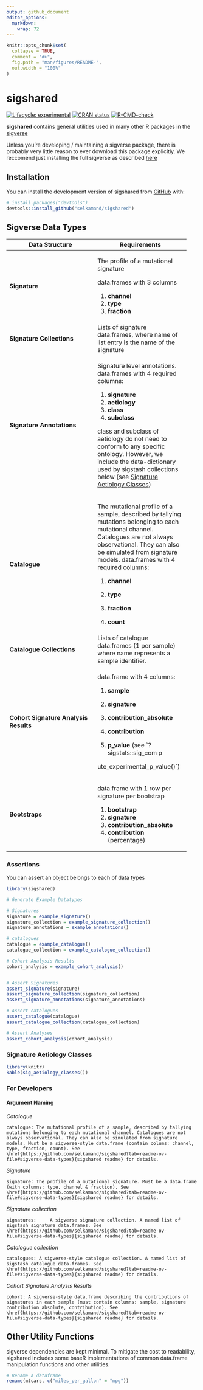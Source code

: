 ```yaml
---
output: github_document
editor_options: 
  markdown: 
    wrap: 72
---
```


<!-- README.md is generated from README.Rmd. Please edit that file -->

```r
knitr::opts_chunk$set(
  collapse = TRUE,
  comment = "#>",
  fig.path = "man/figures/README-",
  out.width = "100%"
)
```

# sigshared

<!-- badges: start -->

[![Lifecycle:
experimental](https://img.shields.io/badge/lifecycle-experimental-orange.svg)](https://lifecycle.r-lib.org/articles/stages.html#experimental)
[![CRAN
status](https://www.r-pkg.org/badges/version/sigshared)](https://CRAN.R-project.org/package=sigshared)
[![R-CMD-check](https://github.com/selkamand/sigshared/actions/workflows/R-CMD-check.yaml/badge.svg)](https://github.com/selkamand/sigshared/actions/workflows/R-CMD-check.yaml)

<!-- badges: end -->

**sigshared** contains general utilities used in many other R packages
in the [sigverse](https://github.com/selkamand/sigverse)

Unless you're developing / maintaining a sigverse package, there is
probably very little reason to ever download this package explicitly. We
reccomend just installing the full sigverse as described
[here](https://github.com/selkamand/sigverse)

## Installation

You can install the development version of sigshared from
[GitHub](https://github.com/) with:

``` r
# install.packages("devtools")
devtools::install_github("selkamand/sigshared")
```

## Sigverse Data Types

+---------------------------------+---------------------------------+
| Data Structure                  | Requirements                    |
+=================================+=================================+
| **Signature**                   | The profile of a mutational     |
|                                 | signature                       |
|                                 |                                 |
|                                 | data.frames with 3 columns      |
|                                 |                                 |
|                                 | 1.  **channel**                 |
|                                 | 2.  **type**                    |
|                                 | 3.  **fraction**                |
+---------------------------------+---------------------------------+
| **Signature Collections**       | Lists of signature data.frames, |
|                                 | where name of list entry is the |
|                                 | name of the signature           |
+---------------------------------+---------------------------------+
| **Signature Annotations**       | Signature level annotations.    |
|                                 | data.frames with 4 required     |
|                                 | columns:                        |
|                                 |                                 |
|                                 | 1.  **signature**               |
|                                 | 2.  **aetiology**               |
|                                 | 3.  **class**                   |
|                                 | 4.  **subclass**                |
|                                 |                                 |
|                                 | class and subclass of aetiology |
|                                 | do not need to conform to any   |
|                                 | specific ontology. However, we  |
|                                 | include the data-dictionary     |
|                                 | used by sigstash collections    |
|                                 | below (see [Signature Aetiology |
|                                 | Classes])                       |
+---------------------------------+---------------------------------+
| **Catalogue**                   | The mutational profile of a     |
|                                 | sample, described by tallying   |
|                                 | mutations belonging to each     |
|                                 | mutational channel. Catalogues  |
|                                 | are not always observational.   |
|                                 | They can also be simulated from |
|                                 | signature models. data.frames   |
|                                 | with 4 required columns:        |
|                                 |                                 |
|                                 | 1.  **channel**                 |
|                                 |                                 |
|                                 | 2.  **type**                    |
|                                 |                                 |
|                                 | 3.  **fraction**                |
|                                 |                                 |
|                                 | 4.  **count**                   |
+---------------------------------+---------------------------------+
| **Catalogue Collections**       | Lists of catalogue data.frames  |
|                                 | (1 per sample) where name       |
|                                 | represents a sample identifier. |
+---------------------------------+---------------------------------+
| **Cohort Signature Analysis     | data.frame with 4 columns:      |
| Results**                       |                                 |
|                                 | 1.  **sample**                  |
|                                 |                                 |
|                                 | 2.  **signature**               |
|                                 |                                 |
|                                 | 3.  **contribution_absolute**   |
|                                 |                                 |
|                                 | 4.  **contribution**            |
|                                 |                                 |
|                                 | 5.  **p_value** (see            |
|                                 |     \`?sigstats::sig_com p      |
|                                 |                                 |
|                                 | ute_experimental_p_value()\`)   |
+---------------------------------+---------------------------------+
| **Bootstraps**                  | data.frame with 1 row per       |
|                                 | signature per bootstrap         |
|                                 |                                 |
|                                 | 1.  **bootstrap**               |
|                                 | 2.  **signature**               |
|                                 | 3.  **contribution_absolute**   |
|                                 | 4.  **contribution**            |
|                                 |     (percentage)                |
+---------------------------------+---------------------------------+

### Assertions

You can assert an object belongs to each of data types

```r
library(sigshared)

# Generate Example Datatypes

# Signatures
signature = example_signature()
signature_collection = example_signature_collection()
signature_annotations = example_annotations()

# catalogues
catalogue = example_catalogue()
catalogue_collection = example_catalogue_collection()

# Cohort Analysis Results
cohort_analysis = example_cohort_analysis()


# Assert Signatures
assert_signature(signature)
assert_signature_collection(signature_collection)
assert_signature_annotations(signature_annotations)

# Assert catalogues
assert_catalogue(catalogue)
assert_catalogue_collection(catalogue_collection)

# Assert Analyses
assert_cohort_analysis(cohort_analysis)
```

### Signature Aetiology Classes {data-link="Signature Aetiology Classes"}

```r
library(knitr)
kable(sig_aetiology_classes())
```

### For Developers

#### Argument Naming

*Catalogue*

```         
catalogue: The mutational profile of a sample, described by tallying mutations belonging to each mutational channel. Catalogues are not always observational. They can also be simulated from signature models. Must be a sigverse-style data.frame (contain colums: channel, type, fraction, count). See \href{https://github.com/selkamand/sigshared?tab=readme-ov-file#sigverse-data-types}{sigshared readme} for details.
```

*Signature*

```         
signature: The profile of a mutational signature. Must be a data.frame (with columns: type, channel & fraction). See \href{https://github.com/selkamand/sigshared?tab=readme-ov-file#sigverse-data-types}{sigshared readme} for details.
```

*Signature collection*

```         
signatures:     A sigverse signature collection. A named list of sigstash signature data.frames. See \href{https://github.com/selkamand/sigshared?tab=readme-ov-file#sigverse-data-types}{sigshared readme} for details.
```

*Catalogue collection*

```         
catalogues: A sigverse-style catalogue collection. A named list of sigstash catalogue data.frames. See \href{https://github.com/selkamand/sigshared?tab=readme-ov-file#sigverse-data-types}{sigshared readme} for details.
```

*Cohort Signature Analysis Results*

```         
cohort: A sigverse-style data.frame describing the contributions of signatures in each sample (must contain columns: sample, signature contribution_absolute, contribution). See \href{https://github.com/selkamand/sigshared?tab=readme-ov-file#sigverse-data-types}{sigshared readme} for details.
```

## Other Utility Functions

sigverse dependencies are kept minimal. To mitigate the cost to
readability, sigshared includes some baseR implementations of common
data.frame manipulation functions and other utilities.

```r
# Rename a dataframe
rename(mtcars, c("miles_per_gallon" = "mpg"))
```
